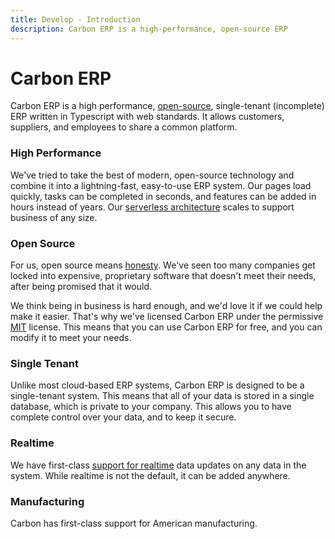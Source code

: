 ```yaml
---
title: Develop - Introduction
description: Carbon ERP is a high-performance, open-source ERP
---
```



# Carbon ERP

<Features />

Carbon ERP is a high performance, [open-source](https://github.com/barbinbrad/carbon), single-tenant (incomplete) ERP written in Typescript with web standards. It allows customers, suppliers, and employees to share a common platform.

### High Performance

We've tried to take the best of modern, open-source technology and combine it into a lightning-fast, easy-to-use ERP system. Our pages load quickly, tasks can be completed in seconds, and features can be added in hours instead of years. Our [serverless architecture](/develop/core-concepts/serverless) scales to support business of any size.

### Open Source

For us, open source means [honesty](/develop/principles#openness). We've seen too many companies get locked into expensive, proprietary software that doesn't meet their needs, after being promised that it would.

We think being in business is hard enough, and we'd love it if we could help make it easier. That's why we've licensed Carbon ERP under the permissive [MIT](https://opensource.org/license/mit) license. This means that you can use Carbon ERP for free, and you can modify it to meet your needs.

### Single Tenant

Unlike most cloud-based ERP systems, Carbon ERP is designed to be a single-tenant system. This means that all of your data is stored in a single database, which is private to your company. This allows you to have complete control over your data, and to keep it secure.

### Realtime

We have first-class [support for realtime](/develop/core-concepts/realtime) data updates on any data in the system. While realtime is not the default, it can be added anywhere.

### Manufacturing

Carbon has first-class support for American manufacturing.
